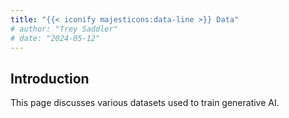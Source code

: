 ```yaml
---
title: "{{< iconify majesticons:data-line >}} Data"
# author: "Trey Saddler"
# date: "2024-05-12"
---
```


## Introduction

This page discusses various datasets used to train generative AI.